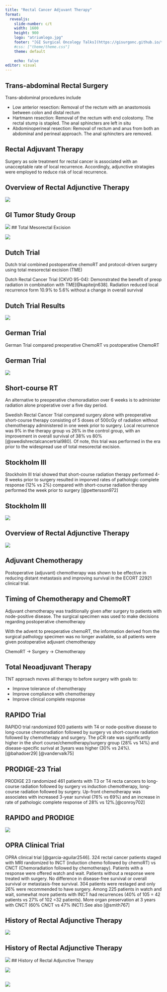 ```yaml
---
title: "Rectal Cancer Adjuvant Therapy"
format: 
  revealjs:
    slide-number: c/t
    width: 1600
    height: 900
    logo: "atriumlogo.jpg"
    footer: "[GI Surgical Oncology Talks](https://gisurgonc.github.io/talks/)"
    #css: ["theme/theme.css"]
    theme: default
      
    echo: false
editor: visual
---
```



## Trans-abdominal Rectal Surgery

Trans-abdominal procedures include

-   Low anterior resection: Removal of the rectum with an anastomosis between colon and distal rectum
-   Hartmann resection: Removal of the rectum with end colostomy. The rectal stump is stapled. The anal sphincters are left in situ
-   Abdominoperineal resection: Removal of rectum and anus from both an abdominal and perineal approach. The anal sphincters are removed.

## Rectal Adjuvant Therapy 

Surgery as sole treatment for rectal cancer is associated with an unacceptable rate of local recurrence. Accordingly, adjunctive stratagies were employed to reduce risk of local recurrence.

## Overview of Rectal Adjunctive Therapy

![](https://deidt7p41jzcy.cloudfront.net/rectal_cancer_rx_history_no_swedish.png)

## GI Tumor Study Group

![](https://deidt7p41jzcy.cloudfront.net/AnnGastroenterol-35-226-g003.jpg)
## Total Mesorectal Excision

![](https://deidt7p41jzcy.cloudfront.net/AnnGastroenterol-35-226-g002.jpg)


## Dutch Trial

Dutch trial combined postoperative chemoRT and protocol-driven surgery using total mesorectal excision (TME)

Dutch Rectal Cancer Trial (CKVO 95-04): Demonstrated the benefit of preop radiation in combination with TME[@kapiteijn638]. Radiation reduced local recurrence form 10.9% to 5.6% without a change in overall survival

## Dutch Trial Results

![](https://deidt7p41jzcy.cloudfront.net/AnnGastroenterol-35-226-g004.jpg)



## German Trial

German Trial compared preoperative ChemoRT vs postoperative ChemoRT

## German Trial

![](https://deidt7p41jzcy.cloudfront.net/AnnGastroenterol-35-226-g005.jpg)

## Short-course RT

An alternative to preoperative chemoradiation over 6 weeks is to administer radiation alone properative over a five day period.

Swedish Rectal Cancer Trial compared surgery alone with preoperative short-course therapy consisting of 5 doses of 500cGy of radiation without chemotherapy administered in one week prior to surgery. Local recurrence was 9% in the therapy group vs 26% in the control group, with an improvement in overall survival of 38% vs 80%[@swedishrectalcancertrial980]. Of note, this trial was performed in the era prior to the widespread use of total mesorectal excision.


## Stockholm III

Stockholm III trial showed that short-course radiation therapy performed 4-8 weeks prior to surgery resulted in imporved rates of pathologic complete response (12% vs 2%) compared with short-course radiation therapy performed the week prior to surgery [@pettersson972]

## Stockholm III

![](https://deidt7p41jzcy.cloudfront.net/AnnGastroenterol-35-226-g007.jpg)



## Overview of Rectal Adjunctive Therapy

![](https://deidt7p41jzcy.cloudfront.net/rectal_cancer_rx_history.png)


## Adjuvant Chemotherapy

Postoperative (adjuvant) chemotherapy was shown to be effective in reducing distant metastasis and improving survival in the ECORT 22921 clinical trial.

## Timing of Chemotherapy and ChemoRT

Adjuvant chemotherapy was traditionally given after surgery to patients with node-positive disease.  The surgical specimen was used to make decisions regarding postoperative chemotherapy

With the advent to preoperative chemoRT, the information derived from the surgical pathology specimen was no longer available, so all patients were given postoperative adjuvant chemotherapy

ChemoRT $\rightarrow$ Surgery $\rightarrow$ Chemotherapy

## Total Neoadjuvant Therapy

TNT approach moves all therapy to before surgery with goals to:

- Improve tolerance of chemotherapy
- Improve compliance with chemotherapy
- Improve clinical complete response

## RAPIDO Trial

RAPIDO trial randomized 920 patients with T4 or node-positive disease to long-course chemoradiation followed by surgery vs short-course radiation followed by chemotherapy and surgery. The pCR rate was significantly higher in the short course/chemotherapy/surgery group (28% vs 14%) and disease-specific surival at 3years was higher (30% vs 24%).[@bahadoer29] [@vandervalk75]

## PRODIGE-23 Trial

PRODIGE 23 randomized 461 patients with T3 or T4 recta cancers to long-course radiation followed by surgery vs induction chemotherapy, long-course radiation followed by surgery. Up-front chemotherapy was associates with increased 3-year survival (76% vs 69%) and an increase in rate of pathologic complete response of 28% vs 12%.[@conroy702]

## RAPIDO and PRODIGE

![](https://deidt7p41jzcy.cloudfront.net/AnnGastroenterol-35-226-g007.jpg)

## OPRA Clinical Trial

OPRA clinical trial [@garcia-aguilar2546]. 324 rectal cancer patients staged with MRI randomized to INCT (induction chemo followed by chemoRT) vs CNCT (Chemoradiation followed by chemotherapy). Patients with a response were offered watch and wait. Patients without a response were treated with surgery. No difference in disease-free survival or overall survival or metastasis-free survival. 304 patients were restaged and only 26% were recommended to have surgery. Among 225 patients in watch and wait, somewhat more patients with INCT had recurrences (40% of 105 = 42 patients vs 27% of 102 =32 patients). More organ preservation at 3 years with CNCT (60% CNCT vs 47% INCT).See also [@smith767]

## History of Rectal Adjunctive Therapy

![](https://deidt7p41jzcy.cloudfront.net/rectal_cancer_rx_history.png)



## History of Rectal Adjunctive Therapy

![](https://deidt7p41jzcy.cloudfront.net/AnnGastroenterol-35-226-g005.jpg)
## History of Rectal Adjunctive Therapy

![](https://deidt7p41jzcy.cloudfront.net/AnnGastroenterol-35-226-g004.jpg)

##

![](https://deidt7p41jzcy.cloudfront.net/AnnGastroenterol-35-226-g003.jpg)


